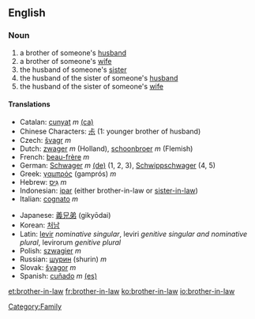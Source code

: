 ==English==
===Noun===
#a brother of someone's [[husband]]
#a brother of someone's [[wife]]
#the husband of someone's [[sister]]
#the husband of the sister of someone's [[husband]]
#the husband of the sister of someone's [[wife]]

====Translations====
{{top}}
*Catalan: [[cunyat]] ''m'' [[:ca:cunyat|(ca)]] 
*Chinese Characters: [[尗]] (1: younger brother of husband)
*Czech: [[švagr]]  ''m''
*Dutch: [[zwager]] ''m'' (Holland), [[schoonbroer]] ''m'' (Flemish)
*French: [[beau-frère]] ''m''
*German: [[Schwager]] ''m'' [[:de:Schwager|(de)]] (1, 2, 3), [[Schwippschwager]] {{m}} (4, 5)
*Greek: [[γαμπρός]] (gamprós) ''m''
*Hebrew: [[גִּיס]] ''m''
*Indonesian: [[ipar]] (either brother-in-law or [[sister-in-law]])
*Italian: [[cognato]] ''m''
{{mid}}
*Japanese: [[義兄弟]] (giky&#333;dai)
*Korean: [[처남]]
*Latin: [[levir]] ''nominative singular'', leviri ''genitive singular and nominative plural'', levirorum ''genitive plural''
*Polish: [[szwagier]] ''m''
*Russian: [[шурин]] (shurin) ''m''
*Slovak: [[švagor]] ''m''
*Spanish: [[cuñado]] ''m'' [[:es:cuñado|(es)]]
{{bottom}}

[[Category:Family]]

[[et:brother-in-law]]
[[fr:brother-in-law]]
[[ko:brother-in-law]]
[[io:brother-in-law]]